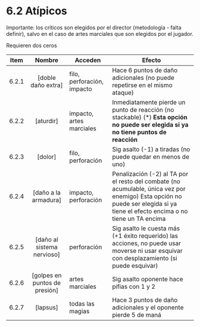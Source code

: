 
# 6.2 Atípicos

<Callout type="info">
  Importante: los críticos son elegidos por el director (metodología - falta
  definir), salvo en el caso de artes marciales que son elegidos por el jugador.
</Callout>

Requieren dos ceros

| Item  |            Nombre             | Acceden                    | Efecto                                                                                                                                                                        |
| :---: | :---------------------------: | -------------------------- | ----------------------------------------------------------------------------------------------------------------------------------------------------------------------------- |
| 6.2.1 |      [doble daño extra]       | filo, perforación, impacto | Hace 6 puntos de daño adicionales (no puede repetirse en el mismo ataque)                                                                                                     |
| 6.2.2 |           [aturdir]           | impacto, artes marciales   | Inmediatamente pierde un punto de reacción (no stackable) (\*) **Esta opción no puede ser elegida si ya no tiene puntos de reacción**                                         |
| 6.2.3 |            [dolor]            | filo, perforación          | Sig asalto (-1) a tiradas (no puede quedar en menos de uno)                                                                                                                   |
| 6.2.4 |     [daño a la armadura]      | impacto, perforación       | Penalización (-2) al TA por el resto del combate (no acumulable, única vez por enemigo) Esta opción no puede ser elegida si ya tiene el efecto encima o no tiene un TA encima |
| 6.2.5 |  [daño al sistema nervioso]   | perforación                | Sig asalto le cuesta más (+1 éxito requerido) las acciones, no puede usar moverse ni usar esquivar con desplazamiento (si puede esquivar)                                     |
| 6.2.6 | [golpes en puntos de presión] | artes marciales            | Sig asalto oponente hace pifias con 1 y 2                                                                                                                                     |
| 6.2.7 |           [lapsus]            | todas las magias           | Hace 3 puntos de daño adicionales y el oponente pierde 5 de maná                                                                                                              |
